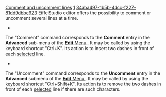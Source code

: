 [[Property:title|Comment and uncomment lines]]
[[Property:weight|1]]
[[Property:uuid|34aba497-1b5b-4dcc-f227-81dd9dbbc923]]
EiffelStudio editor offers the possibility to comment or uncomment several lines at a time.
*  
The "Comment" command corresponds to the '''Comment''' entry in the '''Advanced''' sub-menu of the [[Edit menu commands| '''Edit''' Menu ]] . It may be called by using the keyboard shortcut "Ctrl+K". Its action is to insert two dashes in front of each [[Selection|selected]]  line. 

*  
The "Uncomment" command corresponds to the '''Uncomment''' entry in the '''Advanced''' submenu of the [[Edit menu commands| '''Edit''' Menu ]] . It may be called by using the keyboard shortcut "Ctrl+Shift+K". Its action is to remove the two dashes in front of each [[Selection|selected]]  line if there are such characters. <br/>



{{note|If there is no selection, these commands will be applied to the current line. }}




